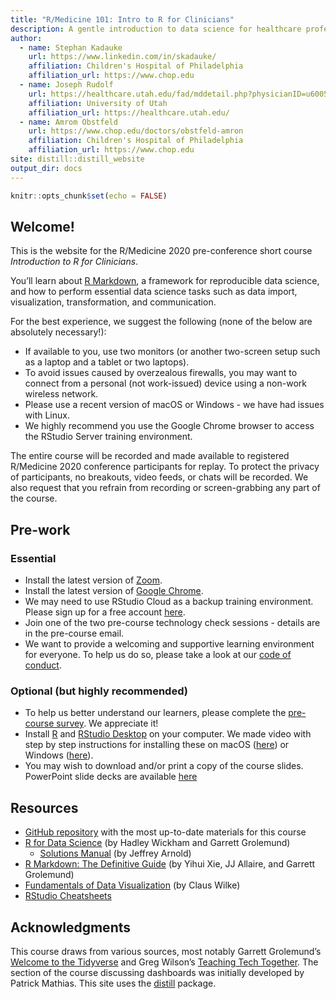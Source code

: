 ```yaml
---
title: "R/Medicine 101: Intro to R for Clinicians"
description: A gentle introduction to data science for healthcare professionals and clinical researchers.
author:
  - name: Stephan Kadauke
    url: https://www.linkedin.com/in/skadauke/
    affiliation: Children's Hospital of Philadelphia
    affiliation_url: https://www.chop.edu
  - name: Joseph Rudolf
    url: https://healthcare.utah.edu/fad/mddetail.php?physicianID=u6005682&name=joseph-w-rudolf
    affiliation: University of Utah
    affiliation_url: https://healthcare.utah.edu/
  - name: Amrom Obstfeld
    url: https://www.chop.edu/doctors/obstfeld-amron
    affiliation: Children's Hospital of Philadelphia
    affiliation_url: https://www.chop.edu
site: distill::distill_website
output_dir: docs
---
```


```r
knitr::opts_chunk$set(echo = FALSE)
```

## Welcome!

This is the website for the R/Medicine 2020 pre-conference short course *Introduction to R for Clinicians*.

You'll learn about [R Markdown](https://rmarkdown.rstudio.com/), a framework for reproducible data science, and how to perform essential data science tasks such as data import, visualization, transformation, and communication.

For the best experience, we suggest the following (none of the below are absolutely necessary!):

- If available to you, use two monitors (or another two-screen setup such as a laptop and a tablet or two laptops). 
- To avoid issues caused by overzealous firewalls, you may want to connect from a personal (not work-issued) device using a non-work wireless network. 
- Please use a recent version of macOS or Windows - we have had issues with Linux.
- We highly recommend you use the Google Chrome browser to access the RStudio Server training environment. 

The entire course will be recorded and made available to registered R/Medicine 2020 conference participants for replay. To protect the privacy of participants, no breakouts, video feeds, or chats will be recorded. We also request that you refrain from recording or screen-grabbing any part of the course. 

## Pre-work

### Essential

- Install the latest version of [Zoom](https://zoom.us/download).
- Install the latest version of [Google Chrome](https://www.google.com/chrome/). 
- We may need to use RStudio Cloud as a backup training environment. Please sign up for a free account [here](https://rstudio.cloud). 
- Join one of the two pre-course technology check sessions - details are in the pre-course email.
- We want to provide a welcoming and supportive learning environment for everyone. To help us do so, please take a look at our [code of conduct](https://events.linuxfoundation.org/r-medicine/attend/code-of-conduct/). 

### Optional (but highly recommended)

- To help us better understand our learners, please complete the [pre-course survey](https://bit.ly/rmed2020-101-pre). We appreciate it!
- Install [R](https://cloud.r-project.org/) and [RStudio Desktop](https://rstudio.com/products/rstudio/download/) on your computer. We made video with step by step instructions for installing these on macOS ([here](https://www.youtube.com/watch?v=GM88tYlEy_g)) or Windows ([here](https://www.youtube.com/watch?v=JRKmZK5-6aE)).
- You may wish to download and/or print a copy of the course slides. PowerPoint slide decks are available [here](https://github.com/skadauke/intro-to-r-for-clinicians-rmed2020/tree/master/slides)

## Resources

- [GitHub repository](https://github.com/skadauke/intro-to-r-for-clinicians-rmed2020) with the most up-to-date materials for this course
- [R for Data Science](https://r4ds.had.co.nz/) (by Hadley Wickham and Garrett Grolemund)
  - [Solutions Manual](https://jrnold.github.io/r4ds-exercise-solutions/) (by Jeffrey Arnold)
- [R Markdown: The Definitive Guide](https://bookdown.org/yihui/rmarkdown/) (by Yihui Xie, JJ Allaire, and Garrett Grolemund)
- [Fundamentals of Data Visualization](https://clauswilke.com/dataviz/) (by Claus Wilke)
- [RStudio Cheatsheets](https://rstudio.com/resources/cheatsheets/)

## Acknowledgments {.appendix}

This course draws from various sources, most notably Garrett Grolemund's [Welcome to the Tidyverse](https://github.com/rstudio-education/welcome-to-the-tidyverse) and Greg Wilson's [Teaching Tech Together](http://teachtogether.tech/en/). The section of the course discussing dashboards was initially developed by Patrick Mathias. This site uses the [distill](https://rstudio.github.io/distill/) package.